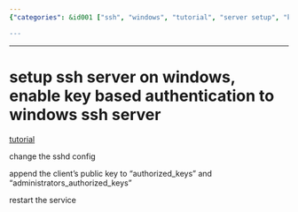 ```yaml
---
{"categories": &id001 ["ssh", "windows", "tutorial", "server setup", "key-based authentication", "sshd config", "security"], "category": "Networking", "date": "2023-12-22 23:52:59", "description": "This article provides a step-by-step guide on how to install and configure an SSH server on Windows, secure it with key-based authentication, and customize the SSHD configuration.", "tags": *id001, "title": "setup ssh server on windows, enable key based authentication to windows ssh server"}

---
```


------

# setup ssh server on windows, enable key based authentication to windows ssh server

[tutorial](https://woshub.com/using-ssh-key-based-authentication-on-windows/)

change the sshd config

append the client's public key to "authorized_keys" and "administrators_authorized_keys"

restart the service

